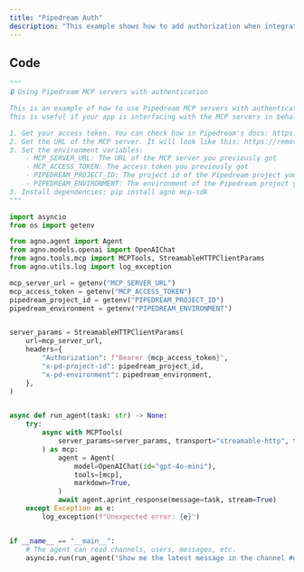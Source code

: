 ```yaml
---
title: "Pipedream Auth"
description: "This example shows how to add authorization when integrating Pipedream MCP servers with Agno Agents."
---
```


## Code

```python
"""
🔒 Using Pipedream MCP servers with authentication

This is an example of how to use Pipedream MCP servers with authentication.
This is useful if your app is interfacing with the MCP servers in behalf of your users.

1. Get your access token. You can check how in Pipedream's docs: https://pipedream.com/docs/connect/mcp/developers/
2. Get the URL of the MCP server. It will look like this: https://remote.mcp.pipedream.net/<External user id>/<MCP app slug>
3. Set the environment variables:
    - MCP_SERVER_URL: The URL of the MCP server you previously got
    - MCP_ACCESS_TOKEN: The access token you previously got
    - PIPEDREAM_PROJECT_ID: The project id of the Pipedream project you want to use
    - PIPEDREAM_ENVIRONMENT: The environment of the Pipedream project you want to use
3. Install dependencies: pip install agno mcp-sdk
"""

import asyncio
from os import getenv

from agno.agent import Agent
from agno.models.openai import OpenAIChat
from agno.tools.mcp import MCPTools, StreamableHTTPClientParams
from agno.utils.log import log_exception

mcp_server_url = getenv("MCP_SERVER_URL")
mcp_access_token = getenv("MCP_ACCESS_TOKEN")
pipedream_project_id = getenv("PIPEDREAM_PROJECT_ID")
pipedream_environment = getenv("PIPEDREAM_ENVIRONMENT")


server_params = StreamableHTTPClientParams(
    url=mcp_server_url,
    headers={
        "Authorization": f"Bearer {mcp_access_token}",
        "x-pd-project-id": pipedream_project_id,
        "x-pd-environment": pipedream_environment,
    },
)


async def run_agent(task: str) -> None:
    try:
        async with MCPTools(
            server_params=server_params, transport="streamable-http", timeout_seconds=20
        ) as mcp:
            agent = Agent(
                model=OpenAIChat(id="gpt-4o-mini"),
                tools=[mcp],
                markdown=True,
            )
            await agent.aprint_response(message=task, stream=True)
    except Exception as e:
        log_exception(f"Unexpected error: {e}")


if __name__ == "__main__":
    # The agent can read channels, users, messages, etc.
    asyncio.run(run_agent("Show me the latest message in the channel #general"))
```